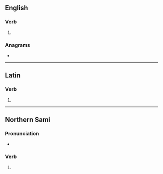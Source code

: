 {{also|Adde|ádde}}
==English==

===Verb===
{{en-verb|add}}

# {{obsolete spelling of|add|lang=en}}

===Anagrams===
* {{anagrams|en|Dade|Edda|dade|dead}}

----

==Latin==

===Verb===
{{la-verb-form|adde}}

# {{inflection of|addō||2|s|pres|actv|impr|lang=la}}

----

==Northern Sami==

===Pronunciation===
* {{se-IPA}}

===Verb===
{{head|se|verb form}}

# {{inflection of|addit||1|d|pres|indc|;|3|p|past|indc|lang=se}}